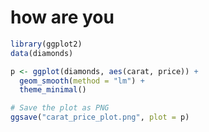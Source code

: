 # how are you

```r
library(ggplot2)
data(diamonds)

p <- ggplot(diamonds, aes(carat, price)) +
  geom_smooth(method = "lm") +
  theme_minimal()

# Save the plot as PNG
ggsave("carat_price_plot.png", plot = p)
```